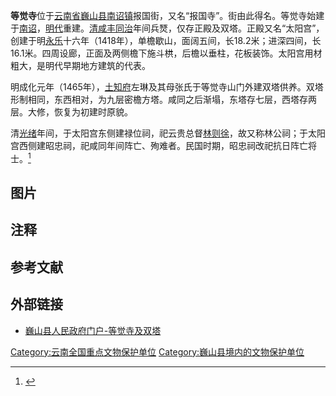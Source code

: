 {{文物保护单位 
|名称 = 等觉寺
|编号 = 7-1376
|图片 = Dengjue Temple Weishan.JPG
|级别 = N
|分类 = 古建筑
|时代 = [[明|明]] 
|所在 = [[云南省|云南省]][[大理白族自治州|大理白族自治州]][[巍山彝族回族自治县|巍山彝族回族自治县]] 
|坐标 =
|登录 = 2013年
| 备注 ={{maplink|frame=yes|plain=yes|type=point|frame-lat=25.23196|frame-long=100.30949|zoom=17|coord={{coord|25.23196|100.30949}}}}
}}

'''等觉寺'''位于[[云南省|云南省]][[巍山彝族回族自治县|巍山县]][[南诏镇_(巍山县)|南诏镇]]报国街，又名“报国寺”。街由此得名。等觉寺始建于[[南诏|南诏]]，[[明代|明代]]重建。[[清朝|清]][[咸丰|咸丰]][[同治|同治]]年间兵燹{{efn|事件缘由参见[[杜文秀|杜文秀]]条目。}}，仅存正殿及双塔。正殿又名“太阳宫”，创建于明[[永乐|永乐]]十六年（1418年），单檐歇山，面阔五间，长18.2米；进深四间，长16.1米。四周设廊，正面及两侧檐下施斗栱，后檐以垂柱，花板装饰。太阳宫用材粗大，是明代早期地方建筑的代表。

明成化元年（1465年），[[土司|土知府]]左琳及其母张氏于等觉寺山门外建双塔供养。双塔形制相同，东西相对，为九层密檐方塔。咸同之后渐塌，东塔存七层，西塔存两层。{{When|近年}}大修，恢复为初建时原貌。

清[[光绪|光绪]]年间，于太阳宫东侧建禄位祠，祀云贵总督[[林则徐|林则徐]]，故又称林公祠；于太阳宫西侧建昭忠祠，祀咸同年间阵亡、殉难者。民国时期，昭忠祠改祀抗日阵亡将士。<ref>{{Cite book |title=中国文物地图集（云南分册）|publisher=云南科技出版社 |year=2001 |isbn=7-5416-1120-4 |pages=244-245 }}</ref>

==图片==
{{Gallery
|width = 300
|height = 
|lines = 1
|File:Dengjue Temple Weishan.JPG|等觉寺双塔
}}

==注释==
{{notelist|iger=}}

==参考文献==
{{Reflist}}

==外部链接==
*[http://www.ws.yn.gov.cn/dlwsrmzfmh/5405736823332798464/20071124/5845.htmll 巍山县人民政府门户-等觉寺及双塔]{{dead link|date=2018年4月 |bot=InternetArchiveBot |fix-attempted=yes }}


{{云南全国重点文物保护单位}}

[[Category:云南全国重点文物保护单位|Category:云南全国重点文物保护单位]]
[[Category:巍山县境内的文物保护单位|Category:巍山县境内的文物保护单位]]